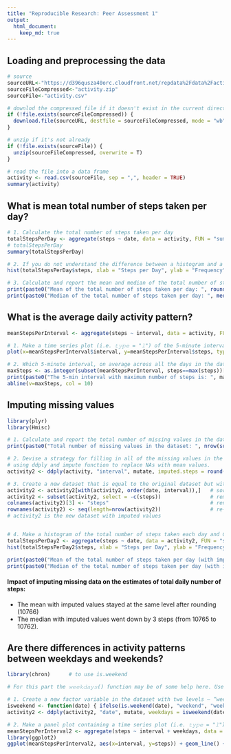 ```yaml
---
title: "Reproducible Research: Peer Assessment 1"
output: 
  html_document:
    keep_md: true
---
```



## Loading and preprocessing the data
``` r
# source
sourceURL<-"https://d396qusza40orc.cloudfront.net/repdata%2Fdata%2Factivity.zip"
sourceFileCompressed<-"activity.zip"
sourceFile<-"activity.csv"

# downlod the compressed file if it doesn't exist in the current directory
if (!file.exists(sourceFileCompressed)) {
  download.file(sourceURL, destfile = sourceFileCompressed, mode = "wb")
}

# unzip if it's not already
if (!file.exists(sourceFile)) {
  unzip(sourceFileCompressed, overwrite = T)
}

# read the file into a data frame
activity <- read.csv(sourceFile, sep = ",", header = TRUE)
summary(activity)
```



## What is mean total number of steps taken per day?
``` r
# 1. Calculate the total number of steps taken per day
totalStepsPerDay <- aggregate(steps ~ date, data = activity, FUN = "sum")
# totalStepsPerDay
summary(totalStepsPerDay)

# 2. If you do not understand the difference between a histogram and a barplot, research the difference between them. Make a histogram of the total number of steps taken each day
hist(totalStepsPerDay$steps, xlab = "Steps per Day", ylab = "Frequency", main = "Total number of steps taken each day")

# 3. Calculate and report the mean and median of the total number of steps taken per day
print(paste0("Mean of the total number of steps taken per day: ", round(mean(totalStepsPerDay$steps))), quote = FALSE)
print(paste0("Median of the total number of steps taken per day: ", median(totalStepsPerDay$steps)), quote = FALSE)
```



## What is the average daily activity pattern?
``` r
meanStepsPerInterval <- aggregate(steps ~ interval, data = activity, FUN = "mean")

# 1. Make a time series plot (i.e. 𝚝𝚢𝚙𝚎 = "𝚕") of the 5-minute interval (x-axis) and the average number of steps taken, averaged across all days (y-axis)
plot(x=meanStepsPerInterval$interval, y=meanStepsPerInterval$steps, type='l', main = "Average Daily Activity Pattern", xlab = "Interval", ylab = "Average number of steps")

# 2. Which 5-minute interval, on average across all the days in the dataset, contains the maximum number of steps?
maxSteps <- as.integer(subset(meanStepsPerInterval, steps==max(steps))["interval"])
print(paste0("The 5-min interval with maximum number of steps is: ", maxSteps), quote = FALSE)
abline(v=maxSteps, col = 10)
```


## Imputing missing values
``` r
library(plyr)
library(Hmisc)

# 1. Calculate and report the total number of missing values in the dataset (i.e. the total number of rows with 𝙽𝙰s)
print(paste0("Total number of missing values in the dataset: ", nrow(subset(activity, is.na(steps)==T)["steps"])), quote = FALSE)

# 2. Devise a strategy for filling in all of the missing values in the dataset. The strategy does not need to be sophisticated. For example, you could use the mean/median for that day, or the mean for that 5-minute interval, etc.
# using ddply and impute function to replace NAs with mean values. 
activity2 <- ddply(activity, "interval", mutate, imputed.steps = round(impute(steps, mean)))

# 3. Create a new dataset that is equal to the original dataset but with the missing data filled in.
activity2 <- activity2[with(activity2, order(date, interval)),]   # sort/order the dataframe by date and interval
activity2 <- subset(activity2, select = -c(steps))                # remove column (steps) with NAs
colnames(activity2)[3] <- "steps"                                 # rename column imputed.steps to steps
rownames(activity2) <- seq(length=nrow(activity2))                # re-sequence the row names - not important
# activity2 is the new dataset with imputed values


# 4. Make a histogram of the total number of steps taken each day and Calculate and report the mean and median total number of steps taken per day. Do these values differ from the estimates from the first part of the assignment? What is the impact of imputing missing data on the estimates of the total daily number of steps?
totalStepsPerDay2 <- aggregate(steps ~ date, data = activity2, FUN = "sum")
hist(totalStepsPerDay2$steps, xlab = "Steps per Day", ylab = "Frequency", main = "Total number of steps taken each day (Imputed)")

print(paste0("Mean of the total number of steps taken per day (with imputed): ", round(mean(totalStepsPerDay2$steps))), quote = FALSE)
print(paste0("Median of the total number of steps taken per day (with imputed): ", median(totalStepsPerDay2$steps)), quote = FALSE)

```

#### Impact of imputing missing data on the estimates of total daily number of steps:
* The mean with imputed values stayed at the same level after rounding (10766) 
* The median with imputed values went down by 3 steps (from 10765 to 10762). 


## Are there differences in activity patterns between weekdays and weekends?

``` r
library(chron)      # to use is.weekend

# For this part the 𝚠𝚎𝚎𝚔𝚍𝚊𝚢𝚜() function may be of some help here. Use the dataset with the filled-in missing values for this part.

# 1. Create a new factor variable in the dataset with two levels – “weekday” and “weekend” indicating whether a given date is a weekday or weekend day.
isweekend <- function(date) { ifelse(is.weekend(date), "weekend", "weekday") }
activity2 <- ddply(activity2, "date", mutate, weekdays = isweekend(date))

# 2. Make a panel plot containing a time series plot (i.e. 𝚝𝚢𝚙𝚎 = "𝚕") of the 5-minute interval (x-axis) and the average number of steps taken, averaged across all weekday days or weekend days (y-axis). See the README file in the GitHub repository to see an example of what this plot should look like using simulated data.
meanStepsPerInterval2 <- aggregate(steps ~ interval + weekdays, data = activity2, FUN = "mean")
library(ggplot2)
ggplot(meanStepsPerInterval2, aes(x=interval, y=steps)) + geom_line() + facet_wrap(~weekdays, nrow=2)
             
```

